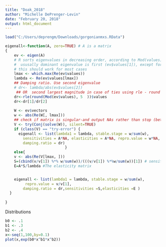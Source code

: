 ```yaml
---
title: "Doak_2018"
author: "Michelle DePrenger-Levin"
date: "February 20, 2018"
output: html_document
---
```


```r

load("C:/Users/deprengm/Downloads/gorgonianmxs.RData")

```


```r
eigenall<-function(A, zero=TRUE) # A is a matrix
{
    ev <- eigen(A)
    # R sorts eigenvalues in decreasing order, according to Mod(values)
    #  ususally dominant eigenvalue is first (ev$values[1]), except for imprimitive matrices with d eigenvalues of equal modulus
    # this should work for most cases
    lmax <- which.max(Re(ev$values))
    lambda <- Re(ev$values[lmax])
    ## Damping ratio. Use second eigenvalue
    # dr<- lambda/abs(ev$values[2])
     ## OR  second largest magnitude in case of ties using rle - round needed for imprimitive matrices
    dr<-rle(round(Mod(ev$values), 5  ))$values
    dr<-dr[1]/dr[2]
    
    W <- ev$vectors
    w <- abs(Re(W[, lmax]))
    ## check if matrix is singular-and output NAs rather than stop (better for loops and bootstrapping)
    V <- try(Conj(solve(W)), silent=TRUE)
    if (class(V) == "try-error") {
      eigenall <- list(lambda1 = lambda, stable.stage = w/sum(w), 
        sensitivities = A*NA, elasticities = A*NA, repro.value = w*NA, 
        damping.ratio = dr)
                           }
    else{ 
    v <- abs(Re(V[lmax, ]))
    S=(cbind(v/v[1]) %*% w/sum(w))/(((v/v[1]) %*%w/sum(w))[1]) # sensitivity matrix
    E=A*S/lambda #The elasticity matrix


    eigenall <- list(lambda1 = lambda, stable.stage = w/sum(w), 
         repro.value = v/v[1], 
        damping.ratio = dr,sensitivities =S,elasticities =E )
  }
    
}


```

Distributions
```r


b0 <- .1
b1 <- .3
b2 <- .4
x<-seq(1,100,by=0.1)
plot(x,exp(b0*x^b1*x^b2))


```